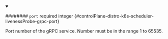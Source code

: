 
<details className="config-field" data-expandable="false" open>
<summary>

######## `port` <span className="config-field-required" data-required="false">required</span> <span className="config-field-type">integer</span> <span className="config-field-default"></span> <span className="config-field-enum"></span> {#controlPlane-distro-k8s-scheduler-livenessProbe-grpc-port}

Port number of the gRPC service. Number must be in the range 1 to 65535.

</summary>



</details>
